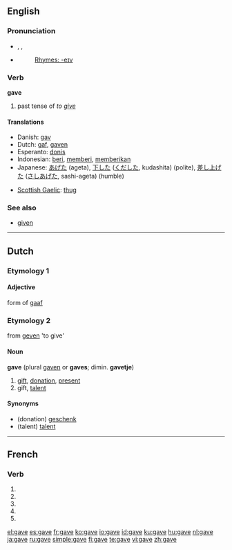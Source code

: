 {{wikipedia|dab=gave}}
{{also|gavé}}
==English==

{{rank|done|days|something|213|gave|asked|soon|almost}}

===Pronunciation===
* {{enPR|gāv}}, {{IPA|/ɡeɪv/}}, {{SAMPA|/geIv/}}
* {{audio|en-us-gave.ogg|Audio (US)}}
*: [[Rhymes:English:-eɪv|Rhymes: -eɪv]]

===Verb===
'''gave'''

# past tense of ''to [[give]]''

====Translations====
{{top}}
* Danish: [[gav]]
* Dutch: [[gaf]], [[gaven]]
* Esperanto: [[donis]]
* Indonesian: [[beri]], [[beri|memberi]], [[beri|memberikan]]
* Japanese: [[あげた]] (ageta), [[下した]] ([[くだした]], kudashita) (polite), [[差し上げた]] ([[さしあげた]], sashi-ageta) (humble)
{{mid}}
* [[Scottish Gaelic]]: [[thug#Scottish Gaelic|thug]]
{{bottom}}

===See also===
* [[given]]

----

==Dutch==

===Etymology 1===

====Adjective====
form of [[gaaf]]

===Etymology 2===
from [[geven]] 'to give'

====Noun====
'''gave''' (plural [[gaven]] or '''gaves'''; dimin. '''gavetje''')

# [[gift]], [[donation]], [[present]]
# gift, [[talent]]

====Synonyms====
* (donation) [[geschenk]] {{n}}
* (talent) [[talent]] {{n}}

----

==French==

===Verb===
{{fr-verb-form}}

# {{form of|[[first-person|First-person]] [[singular]] [[present indicative]]|gaver|lang=French}}
# {{form of|[[third-person|Third-person]] [[singular]] [[present indicative]]| gaver|lang=French}}
# {{form of|First-person singular [[present subjunctive]]|gaver|lang=French}}
# {{form of|[[third-person|Third-person]] singular [[present subjunctive]]| gaver|lang=French}}
# {{form of|Second-person singular [[imperative]]|gaver |lang=French}}

[[el:gave]]
[[es:gave]]
[[fr:gave]]
[[ko:gave]]
[[io:gave]]
[[id:gave]]
[[ku:gave]]
[[hu:gave]]
[[nl:gave]]
[[ja:gave]]
[[ru:gave]]
[[simple:gave]]
[[fi:gave]]
[[te:gave]]
[[vi:gave]]
[[zh:gave]]